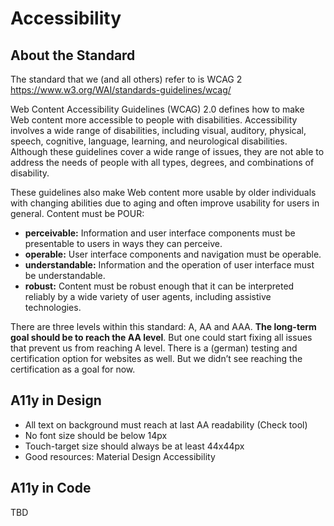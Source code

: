 
<Meta title="Accessibility/Accessibility" />

# Accessibility

## About the Standard

The standard that we (and all others) refer to is WCAG 2
https://www.w3.org/WAI/standards-guidelines/wcag/

Web Content Accessibility Guidelines (WCAG) 2.0 defines how to make Web content more accessible to people with disabilities. Accessibility involves a wide range of disabilities, including visual, auditory, physical, speech, cognitive, language, learning, and neurological disabilities. Although these guidelines cover a wide range of issues, they are not able to address the needs of people with all types, degrees, and combinations of disability.

These guidelines also make Web content more usable by older individuals with changing abilities due to aging and often improve usability for users in general.
Content must be POUR:

- **perceivable:** Information and user interface components must be presentable to users in ways they can perceive.
- **operable:** User interface components and navigation must be operable.
- **understandable:** Information and the operation of user interface must be understandable.
- **robust:** Content must be robust enough that it can be interpreted reliably by a wide variety of user agents, including assistive technologies.

There are three levels within this standard: A, AA and AAA. **The long-term goal should be to reach the AA level**. But one could start fixing all issues that prevent us from reaching A level.
There is a (german) testing and certification option for websites as well. But we didn’t see reaching the certification as a goal for now.

## A11y in Design

- All text on background must reach at last AA readability (Check tool)
- No font size should be below 14px
- Touch-target size should always be at least 44x44px
- Good resources: Material Design Accessibility

## A11y in Code

TBD
